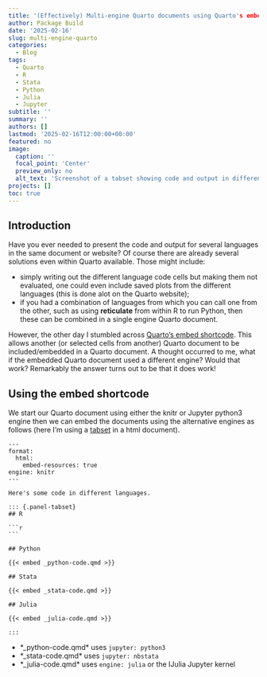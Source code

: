 ```yaml
---
title: '(Effectively) Multi-engine Quarto documents using Quarto's embed shortcode'
author: Package Build
date: '2025-02-16'
slug: multi-engine-quarto
categories:
  - Blog
tags:
  - Quarto
  - R
  - Stata
  - Python
  - Julia
  - Jupyter
subtitle: ''
summary: ''
authors: []
lastmod: '2025-02-16T12:00:00+00:00'
featured: no
image:
  caption: ''
  focal_point: 'Center'
  preview_only: no
  alt_text: 'Screenshot of a tabset showing code and output in different languages.'
projects: []
toc: true
---
```


## Introduction

Have you ever needed to present the code and output for several languages in the same document or website? Of course there are already several solutions even within Quarto available. Those might include:

* simply writing out the different language code cells but making them not evaluated, one could even include saved plots from the different languages (this is done alot on the Quarto website);
* if you had a combination of languages from which you can call one from the other, such as using **reticulate** from within R to run Python, then these can be combined in a single engine Quarto document.

However, the other day I stumbled across [Quarto's embed shortcode](https://quarto.org/docs/authoring/notebook-embed.html). This allows another (or selected cells from another) Quarto document to be included/embedded in a Quarto document. A thought occurred to me, what if the embedded Quarto document used a different engine? Would that work? Remarkably the answer turns out to be that it does work!

## Using the embed shortcode

We start our Quarto document using either the knitr or Jupyter python3 engine then we can embed the documents using the alternative engines as follows (here I'm using a [tabset](https://quarto.org/docs/output-formats/html-basics.html#tabsets) in a html document).

````verbatim
---
format:
  html:
    embed-resources: true
engine: knitr
---

Here's some code in different languages.

::: {.panel-tabset}
## R

```r

```

## Python

{{< embed _python-code.qmd >}}

## Stata

{{< embed _stata-code.qmd >}}

## Julia

{{< embed _julia-code.qmd >}}

:::
````

* *_python-code.qmd* uses `jupyter: python3`
* *_stata-code.qmd* uses `jupyter: nbstata`
* *_julia-code.qmd* uses `engine: julia` or the IJulia Jupyter kernel
